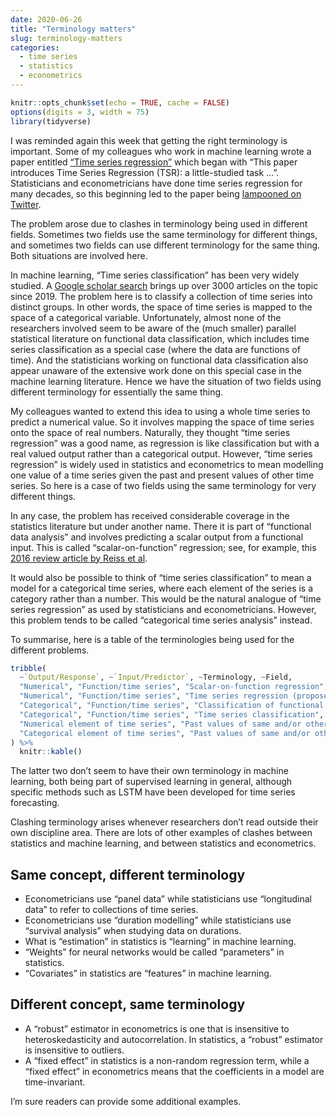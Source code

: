 ```yaml
---
date: 2020-06-26
title: "Terminology matters"
slug: terminology-matters
categories:
  - time series
  - statistics
  - econometrics
---
```


```r
knitr::opts_chunk$set(echo = TRUE, cache = FALSE)
options(digits = 3, width = 75)
library(tidyverse)
```

I was reminded again this week that getting the right terminology is important. Some of my colleagues who work in machine learning wrote a paper entitled ["Time series regression"](https://arxiv.org/abs/2006.12672) which began with "This paper introduces Time Series Regression (TSR): a little-studied task ...". Statisticians and econometricians have done time series regression for many decades, so this beginning led to the paper being [lampooned on Twitter](https://twitter.com/lukestein/status/1275666782477520896).

The problem arose due to clashes in terminology being used in different fields. Sometimes two fields use the same terminology for different things, and sometimes two fields can use different terminology for the same thing. Both situations are involved here.

In machine learning, "Time series classification" has been very widely studied. A [Google scholar search](https://scholar.google.com.au/scholar?hl=en&as_sdt=0%2C5&as_ylo=2019&q=%22time+series+classification%22&btnG=) brings up over 3000 articles on the topic since 2019. The problem here is to classify a collection of time series into distinct groups. In other words, the space of time series is mapped to the space of a categorical variable. Unfortunately, almost none of the researchers involved seem to be aware of the (much smaller) parallel statistical literature on functional data classification, which includes time series classification as a special case (where the data are functions of time). And the statisticians working on functional data classification also appear unaware of the extensive work done on this special case in the machine learning literature. Hence we have the situation of two fields using different terminology for essentially the same thing.

My colleagues wanted to extend this idea to using a whole time series to predict a numerical value. So it involves mapping the space of time series onto the space of real numbers. Naturally, they thought "time series regression" was a good name, as regression is like classification but with a real valued output rather than a categorical output. However, "time series regression" is widely used in statistics and econometrics to mean modelling one value of a time series given the past and present values of other time series. So here is a case of two fields using the same terminology for very different things.

In any case, the problem has received considerable coverage in the statistics literature but under another name. There it is part of "functional data analysis" and involves predicting a scalar output from a functional input. This is called "scalar-on-function" regression; see, for example, this [2016 review article by Reiss et al](https://dx.doi.org/10.1111%2Finsr.12163).

It would also be possible to think of "time series classification" to mean a model for a categorical time series, where each element of the series is a category rather than a number. This would be the natural analogue of "time series regression" as used by statisticians and econometricians. However, this problem tends to be called  "categorical time series analysis" instead.

To summarise, here is a table of the terminologies being used for the different problems.

```r
tribble(
  ~`Output/Response`, ~`Input/Predictor`, ~Terminology, ~Field,
  "Numerical", "Function/time series", "Scalar-on-function regression", "Statistics",
  "Numerical", "Function/time series", "Time series regression (proposed)", "Machine learning",
  "Categorical", "Function/time series", "Classification of functional data", "Statistics",
  "Categorical", "Function/time series", "Time series classification", "Machine learning",
  "Numerical element of time series", "Past values of same and/or other time series", "Time series regression/forecasting", "Statistics",
  "Categorical element of time series", "Past values of same and/or other time series", "Categorical time series analysis", "Statistics",
) %>%
  knitr::kable()
```

The latter two don't seem to have their own terminology in machine learning, both being part of supervised learning in general, although specific methods such as LSTM have been developed for time series forecasting.

Clashing terminology arises whenever researchers don't read outside their own discipline area. There are lots of other examples of clashes between statistics and machine learning, and between statistics and econometrics.

## Same concept, different terminology

 * Econometricians use "panel data" while statisticians use "longitudinal data" to refer to collections of time series.
 * Econometricians use "duration modelling" while statisticians use "survival analysis" when studying data on durations.
 * What is "estimation" in statistics is "learning" in machine learning.
 * "Weights" for neural networks would be called "parameters" in statistics.
 * "Covariates" in statistics are "features" in machine learning.

## Different concept, same terminology

 * A "robust" estimator in econometrics is one that is insensitive to heteroskedasticity and autocorrelation. In statistics, a "robust" estimator is insensitive to outliers.
 * A "fixed effect" in statistics is a non-random regression term, while a "fixed effect" in econometrics means that the coefficients in a model are time-invariant.

I'm sure readers can provide some additional examples.

&nbsp;
